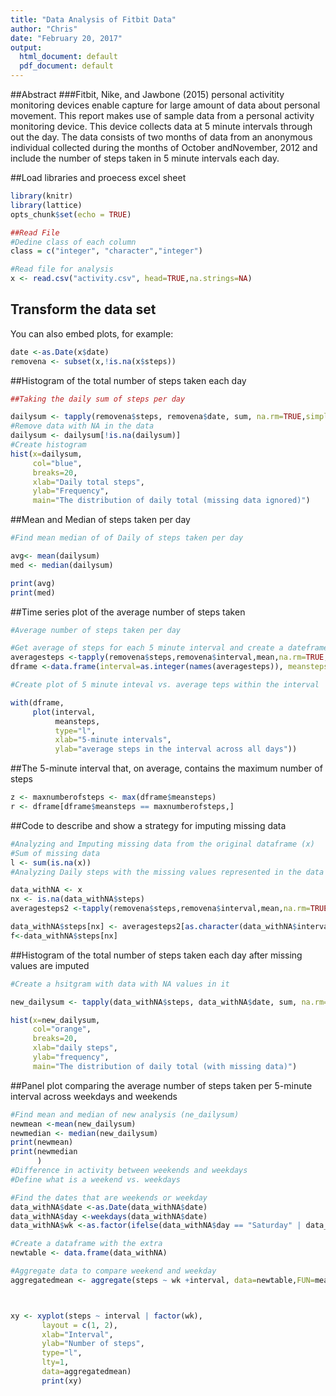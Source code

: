 ---
title: "Data Analysis of Fitbit Data"
author: "Chris"
date: "February 20, 2017"
output:
  html_document: default
  pdf_document: default
---
##Abstract
###Fitbit, Nike, and Jawbone (2015) personal activitity monitoring devices enable capture for large amount of data about personal movement. This report makes use of sample data from a personal activity monitoring device. This device collects data at 5 minute intervals through out the day. The data consists of two months of data from an anonymous individual collected during the months of October andNovember, 2012 and include the number of steps taken in 5 minute intervals each day.

##Load libraries and proecess excel sheet 
```{r}
library(knitr)
library(lattice)
opts_chunk$set(echo = TRUE)

##Read File 
#Dedine class of each column
class = c("integer", "character","integer")

#Read file for analysis 
x <- read.csv("activity.csv", head=TRUE,na.strings=NA)


```

## Transform the data set 
You can also embed plots, for example:

```{r,echo=TRUE}
date <-as.Date(x$date)
removena <- subset(x,!is.na(x$steps))

```
##Histogram of the total number of steps taken each day

```{r,echo=TRUE}
##Taking the daily sum of steps per day 

dailysum <- tapply(removena$steps, removena$date, sum, na.rm=TRUE,simplify=T)
#Remove data with NA in the data 
dailysum <- dailysum[!is.na(dailysum)]
#Create histogram 
hist(x=dailysum,
     col="blue",
     breaks=20,
     xlab="Daily total steps",
     ylab="Frequency",
     main="The distribution of daily total (missing data ignored)")
```

##Mean and Median of steps taken per day 
```{r,echo=TRUE}
#Find mean median of of Daily of steps taken per day 

avg<- mean(dailysum) 
med <- median(dailysum)

print(avg)
print(med)
```

##Time series plot of the average number of steps taken
```{r,echo=TRUE}
#Average number of steps taken per day

#Get average of steps for each 5 minute interval and create a dateframe
averagesteps <-tapply(removena$steps,removena$interval,mean,na.rm=TRUE,simplify =T)
dframe <-data.frame(interval=as.integer(names(averagesteps)), meansteps=averagesteps)

#Create plot of 5 minute inteval vs. average teps within the interval 

with(dframe,
     plot(interval,
          meansteps,
          type="l",
          xlab="5-minute intervals",
          ylab="average steps in the interval across all days"))
```
##The 5-minute interval that, on average, contains the maximum number of steps
```{r,echo=TRUE}
z <- maxnumberofsteps <- max(dframe$meansteps)
r <- dframe[dframe$meansteps == maxnumberofsteps,]
```

##Code to describe and show a strategy for imputing missing data\
```{r,echo=TRUE}
#Analyzing and Imputing missing data from the original dataframe (x)
#Sum of missing data 
l <- sum(is.na(x))
#Analyzing Daily steps with the missing values represented in the data 

data_withNA <- x
nx <- is.na(data_withNA$steps)
averagesteps2 <-tapply(removena$steps,removena$interval,mean,na.rm=TRUE,simplify =T)

data_withNA$steps[nx] <- averagesteps2[as.character(data_withNA$interval[nx])]
f<-data_withNA$steps[nx]
```

##Histogram of the total number of steps taken each day after missing values are imputed

```{r,echo=TRUE}
#Create a hsitgram with data with NA values in it 

new_dailysum <- tapply(data_withNA$steps, data_withNA$date, sum, na.rm=TRUE, simplify=T)

hist(x=new_dailysum,
     col="orange",
     breaks=20,
     xlab="daily steps",
     ylab="frequency",
     main="The distribution of daily total (with missing data)")

```
##Panel plot comparing the average number of steps taken per 5-minute interval across weekdays and weekends


```{r,echo=TRUE}

#Find mean and median of new analysis (ne_dailysum)
newmean <-mean(new_dailysum)
newmedian <- median(new_dailysum)
print(newmean)
print(newmedian
      )
#Difference in activity between weekends and weekdays 
#Define what is a weekend vs. weekdays 

#Find the dates that are weekends or weekday 
data_withNA$date <-as.Date(data_withNA$date)
data_withNA$day <-weekdays(data_withNA$date)
data_withNA$wk <-as.factor(ifelse(data_withNA$day == "Saturday" | data_withNA$day == "Sunday", "weekend", "weekday"))

#Create a dataframe with the extra
newtable <- data.frame(data_withNA)

#Aggregate data to compare weekend and weekday 
aggregatedmean <- aggregate(steps ~ wk +interval, data=newtable,FUN=mean)



xy <- xyplot(steps ~ interval | factor(wk),
       layout = c(1, 2),
       xlab="Interval",
       ylab="Number of steps",
       type="l",
       lty=1,
       data=aggregatedmean)
       print(xy)
```

